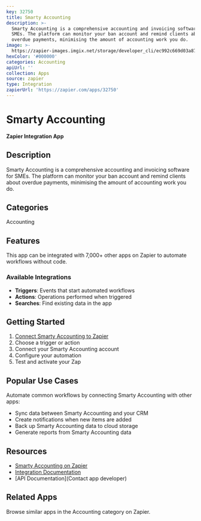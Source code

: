 ```yaml
---
key: 32750
title: Smarty Accounting
description: >-
  Smarty Accounting is a comprehensive accounting and invoicing software for
  SMEs. The platform can monitor your ban account and remind clients about
  overdue payments, minimising the amount of accounting work you do.
image: >-
  https://zapier-images.imgix.net/storage/developer_cli/ec992c669d03a8759838a00d3e0ff4b1.png?auto=format%2Ccompress&ixlib=python-3.0.0&q=50
hexColor: '#000000'
categories: Accounting
apiUrl: ''
collection: Apps
source: zapier
type: Integration
zapierUrl: 'https://zapier.com/apps/32750'
---
```

# Smarty Accounting

**Zapier Integration App**

## Description

Smarty Accounting is a comprehensive accounting and invoicing software for SMEs. The platform can monitor your ban account and remind clients about overdue payments, minimising the amount of accounting work you do.

## Categories

Accounting

## Features

This app can be integrated with 7,000+ other apps on Zapier to automate workflows without code.

### Available Integrations

- **Triggers**: Events that start automated workflows
- **Actions**: Operations performed when triggered
- **Searches**: Find existing data in the app

## Getting Started

1. [Connect Smarty Accounting to Zapier](https://zapier.com/apps/32750)
2. Choose a trigger or action
3. Connect your Smarty Accounting account
4. Configure your automation
5. Test and activate your Zap

## Popular Use Cases

Automate common workflows by connecting Smarty Accounting with other apps:

- Sync data between Smarty Accounting and your CRM
- Create notifications when new items are added
- Back up Smarty Accounting data to cloud storage
- Generate reports from Smarty Accounting data

## Resources

- [Smarty Accounting on Zapier](https://zapier.com/apps/32750)
- [Integration Documentation](https://zapier.com/apps/32750/integrations)
- [API Documentation](Contact app developer)

## Related Apps

Browse similar apps in the Accounting category on Zapier.
